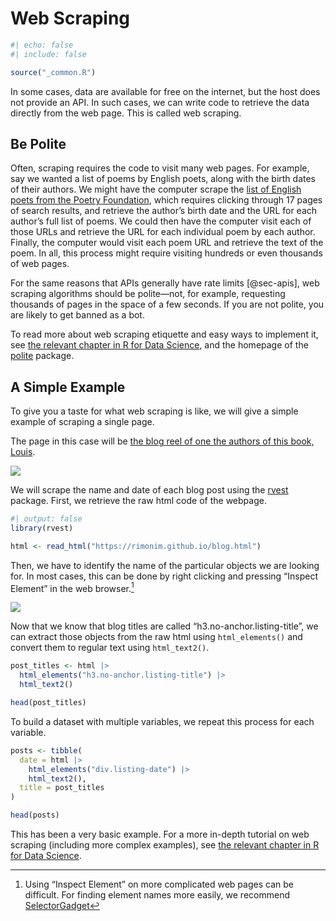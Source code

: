 # Web Scraping {#sec-scraping}

```r
#| echo: false
#| include: false

source("_common.R")
```

In some cases, data are available for free on the internet, but the host does not provide an API. In such cases, we can write code to retrieve the data directly from the web page. This is called web scraping.

## Be Polite

Often, scraping requires the code to visit many web pages. For example, say we wanted a list of poems by English poets, along with the birth dates of their authors. We might have the computer scrape the [list of English poets from the Poetry Foundation](https://www.poetryfoundation.org/poets/browse#page=1&sort_by=recently_added&region=175), which requires clicking through 17 pages of search results, and retrieve the author's birth date and the URL for each author's full list of poems. We could then have the computer visit each of those URLs and retrieve the URL for each individual poem by each author. Finally, the computer would visit each poem URL and retrieve the text of the poem. In all, this process might require visiting hundreds or even thousands of web pages.

For the same reasons that APIs generally have rate limits [@sec-apis], web scraping algorithms should be polite---not, for example, requesting thousands of pages in the space of a few seconds. If you are not polite, you are likely to get banned as a bot.

To read more about web scraping etiquette and easy ways to implement it, see [the relevant chapter in R for Data Science](https://r4ds.hadley.nz/webscraping), and the homepage of the  [polite](https://dmi3kno.github.io/polite/) package. 

## A Simple Example

To give you a taste for what web scraping is like, we will give a simple example of scraping a single page.

The page in this case will be [the blog reel of one the authors of this book, Louis](https://rimonim.github.io/blog.html).

![](images/scraping1.png)

We will scrape the name and date of each blog post using the [rvest](https://rvest.tidyverse.org) package. First, we retrieve the raw html code of the webpage. 

```r
#| output: false
library(rvest)

html <- read_html("https://rimonim.github.io/blog.html")
```

Then, we have to identify the name of the particular objects we are looking for. In most cases, this can be done by right clicking and pressing "Inspect Element" in the web browser.^[Using "Inspect Element" on more complicated web pages can be difficult. For finding 
element names more easily, we recommend [SelectorGadget](https://rvest.tidyverse.org/articles/selectorgadget.html)]

![](images/scraping2.png)

Now that we know that blog titles are called "h3.no-anchor.listing-title", we can extract those objects from the raw html using `html_elements()` and convert them to regular text using `html_text2()`.

```r
post_titles <- html |> 
  html_elements("h3.no-anchor.listing-title") |> 
  html_text2()

head(post_titles)
```

To build a dataset with multiple variables, we repeat this process for each variable.

```r
posts <- tibble(
  date = html |> 
    html_elements("div.listing-date") |> 
    html_text2(),
  title = post_titles
)

head(posts)
```

This has been a very basic example. For a more in-depth tutorial on web scraping (including more complex examples), see [the relevant chapter in R for Data Science](https://r4ds.hadley.nz/webscraping).
